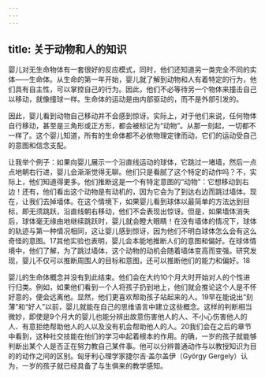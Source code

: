 ```yaml
---
---
---
```

title: 关于动物和人的知识
---




婴儿对无生命物体有一套很好的反应模式，同时，他们还知道另一类完全不同的实体——生命体。从生命的第一年开始，婴儿就了解到动物和人有着特定的行为，他们具有自主性，可以掌控自己的行为。因此，他们不必等待另一个物体来撞击自己以移动，就像撞球一样。生命体的运动是由内部驱动的，而不是外部引发的。

因此，婴儿看到动物自己移动并不会感到惊讶。实际上，对于他们来说，任何物体自行移动，甚至是三角形或正方形，都会被标记为“动物”。从那一刻起，一切都不一样了。这个婴儿知道，所有的生命体都不必依物理定律而动，它们的运动受自己的意图和信念支配。

让我举个例子：如果向婴儿展示一个沿直线运动的球体，它跳过一堵墙，然后一点点地朝右行进，婴儿会渐渐觉得无聊。他们只是看腻了这个特定的动作吗？不，实际上，他们知道得更多。他们推断这是一个有特定意图的“动物”：它想移动到右边！还有，他们看出这个动物是有动机的，因为它会为了到达右边而跳过墙体。现在，让我们去掉墙体。在这个情境下，如果婴儿看到球体以最简单的方法达到目标，即无须跳跃，沿直线朝右移动，他们不会表现出惊讶。但是，如果墙体消失后，球体毫无缘由地继续跳跃时，婴儿就会瞪大眼睛！在没有墙体的情况下，球体的轨迹与第一种情况相同，这让婴儿感到惊讶，因为他们不明白球体怎么会有这么奇怪的意图。17其他实验也表明，婴儿会本能地推断人们的意图和偏好。在球体情境中，他们了解，为了跳过墙体，这个动物的动机会随着墙体变高而变强。研究发现，婴儿不仅可以推断周围人的目标和意图，还可以推断他们的能力和偏好。18

婴儿的生命体概念并没有到此结束。他们会在大约10个月大时开始对人的个性进行归类。例如，如果他们看到一个人将孩子扔到地上，他们就会推论这个人是不怀好意的，便会远离他。显然，他们更喜欢帮助孩子站起来的人。19早在能说出“刻薄”和“好人”以前，婴儿就能在自己的思维语言中建立这些概念。这样的判断相当微妙，即使是9个月大的婴儿也能分辨出故意伤害他人的人、不小心伤害他人的人、有意拒绝帮助他人的人以及没有机会帮助他人的人。20我们会在之后的章节中看到，这种社交技能在他们的学习中起着根本的作用。的确，一岁的孩子就能够判断出某个人是否正在努力教自己某件事。他可以分辨普通动作与以教授知识为目的的动作之间的区别。匈牙利心理学家捷尔吉·盖尔盖伊（György Gergely）认为，一岁的孩子就已经具备了与生俱来的教学感知。